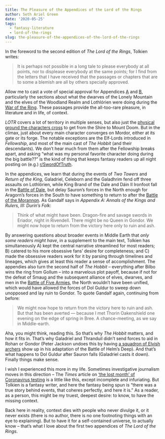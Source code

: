 ```yaml
---
title: The Pleasure of the Appendices of the Lord of the Rings
author: Seth Ariel Green
date: '2020-05-25'
tags:
  - fantasy-literature
  - lord-of-the-rings
slug: the-pleasure-of-the-appendices-of-the-lord-of-the-rings
---
```


In the foreword to the second edition of _The Lord of the Rings_, Tolkien writes:

> It is perhaps not possible in a long tale to please everybody at all points, nor to displease everybody at the same points; for I find from the letters that I have received that the passages or chapters that are to some a blemish are all by others specially approved.

Allow me to cast a vote of special approval for Appendices [A](http://tolkiengateway.net/wiki/Appendix_A) and [B](http://tolkiengateway.net/wiki/Appendix_B), particularly the sections about what the dwarves of the Lonely Mountain and the elves of the Woodland Realm and Lothlórien were doing during the [War of the Ring](https://lotr.fandom.com/wiki/War_of_the_Ring). These passages provide the all-too-rare pleasure, in literature and in life, of context.

_LOTR_ covers a lot of territory in multiple senses, but also just the [physical ground the characters cross](http://lotrproject.com/map/#zoom=3&lat=-1681.5&lon=1500&layers=BTTTTTTTT) to get from the Shire to Mount Doom. But in the climax, just about every main character converges on Mordor, either at its gate or its forge. The notable exceptions are the Elf-Lords introduced in _Fellowship_, and most of the main cast of _The Hobbit_ (and their descendants). We don't hear much from them after the Fellowship breaks apart, and asking "what was my personal favorite character doing during the big battle??" is the kind of thing that keeps fantasy readers up all night posting on (e.g.) [r/SwordOfTruth](https://www.reddit.com/r/SwordOfTruth/).

In the appendices, we learn that during the events of _Two Towers_ and _Return of the King_, Galadriel, Celeborn and the Galadhrim fend off three assaults on Lothlórien, while King Brand of the Dale and Dáin II Ironfoot fall in the [Battle of Dale](https://lotr.fandom.com/wiki/Battle_of_Dale), but delay Sauron's forces in the North enough for Aragorn's forces in the South to have something to return to after the [Battle of the Morannon](http://tolkiengateway.net/wiki/Battle_of_the_Morannon). As Gandalf says in _Appendix A: Annals of the Kings and Rulers, III: Durin's Folk_:

 > Think of what might have been. Dragon-fire and savage swords in Eriador, night in Rivendell. There might be no Queen in Gondor. We might now hope to return from the victory here only to ruin and ash.

By answering questions about broader events in Middle Earth that _only some readers might have_, in a supplement to the main text, Tolkien has simultaneously A) kept the central narrative streamlined for most readers; B) catered to his more obsessive fans' desire for completeness; and C) made the obsessive readers _work_ for it by parsing through timelines and lineages, which gives at least this reader a sense of accomplishment. The appendies also turn the second half of _The Hobbit_ -- everything after Bilbo wins the ring from Gollum -- into a marvelous plot payoff, because if not for the defeat of Smaug and the subsequent alliance of elves, dwarves, and men in the [Battle of Five Armies](https://lotr.fandom.com/wiki/Battle_of_Five_Armies), the North wouldn't have been unified, which would have allowed the forces of Dol Guldur to sweep down unopposed and lay ruin to Gondor. To quote Gandalf again, continuing from before:

> We might now hope to return from the victory here to ruin and ash. But that has been averted — because I met Thorin Oakenshield one evening on the edge of spring in Bree. A chance-meeting, as we say in Middle-earth.

Aha, you might think, reading this. So that's why _The Hobbit_ matters, and how it fits in. That's why Galadriel and Thranduil didn't send forces to aid in Rohan or Gondor (Peter Jackson undoes this by having [a squadron of Elvish archers](https://lotr.fandom.com/wiki/Haldir_(Lorien)#The_Lord_of_the_Rings_film_trilogy) show up in his adaptation of the Battle of Helm's Deep). And that's what happens to Dol Guldur after Sauron falls (Galadriel casts it down). Finally things make sense.

I wish I experienced this more in my life. Sometimes investigative journalism moves in this direction -- The _Times_ article on ['the lost month' of Coronavirus testing](https://www.nytimes.com/2020/03/28/us/testing-coronavirus-pandemic.html) is a little like this, except incomplete and infuriating. But Tolkien is a fantasy writer, and here the fantasy being spun is "there was a true story behind events, that coheres perfectly, and here it is." As a reader, as a person, this might be my truest, deepest desire: to know, to have the missing context. 

Back here in reality, context dies with people who never divulge it, or it never exists (there is no author, there is no one footnoting things with an eye to explaining). But to have it for a self-contained universe, to actually know -- that's what I love about the first two appendices of _The Lord of the Rings_.
